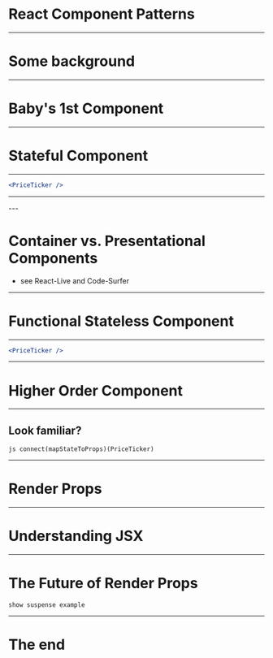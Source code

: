 
# React Component Patterns

---

# Some background

---

# Baby's 1st Component

---
# Stateful Component

---

```jsx
<PriceTicker />
```
---

<PriceTicker />
---

# Container vs. Presentational Components
- see React-Live and Code-Surfer

---
# Functional Stateless Component

---

```jsx
<PriceTicker />
```
---
# Higher Order Component

---

## Look familiar?
`js
connect(mapStateToProps)(PriceTicker)
`


---

# Render Props 

---

# Understanding JSX

---

# The Future of Render Props

`show suspense example`

---


# The end